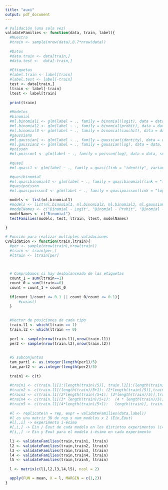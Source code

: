 ```yaml
---
title: "auxi"
output: pdf_document
---
```




```r

# Validación (una sola vez)
validateFamilies <- function(data, train, label){
  #Muestra
  #train <- sample(nrow(data),0.7*nrow(data))
  
  #Datos
  #data.train <- data[train,]
  #data.test <-  data[-train,]
  
  #Etiquetas
  #label.train <- label[train]
  #label.test <- label[-train]
  test <- data[train,]
  ltrain <- label[-train]
  ltest <- label[train]
  
  print(train)
  
  #Modelos
  #binomial
  #ml.binomial1 <- glm(label ~ ., family = binomial(logit), data = data, subset=-train)
  #ml.binomial2 <- glm(label ~ ., family = binomial(probit), data = data, subset=-train)
  #ml.binomial3 <- glm(label ~ ., family = binomial(cauchit), data = data, subset=-train)
  #gaussiano
  #ml.gaussian1 <- glm(label ~ ., family = gaussian(identity), data = data, subset=-train)
  #ml.gaussian2 <- glm(label ~ ., family = gaussian(log), data = data, subset=-train, start=rep(0, ncol(data)+1))
  #poisson
  #ml.poisson1 <- glm(label ~ ., family = poisson(log), data = data, subset=-train)
  
  #quasi
  #ml.quasi1 <- glm(label ~ ., family = quasi(link = "identity", variance = "constant"), data = data, subset=-train)

  #quasibinomial
  #ml.quasibinomial1 <- glm(label ~ ., family = quasibinomial(link = "logit"), data = data, subset=-train)
  #quasipoisson
  #ml.quasipoisson1 <- glm(label ~ ., family = quasipoisson(link = "log"), data = data, subset=-train)  

  models <- list(ml.binomial1)
  #models <- list(ml.binomial1, ml.binomial2, ml.binomial3, ml.gaussian1, ml.gaussian2, ml.poisson1, ml.quasi1, ml.quasibinomial1, ml.quasipoisson1)
  #modelNames <- c("Binomial - Logit", "Binomial - Probit", "Binomial - Cauchit", "Gaussian - Identity", "Gaussian - Log", "Poisson", "Quasi", "Quasibinomial","Quasipoisson")
  modelNames <- c("Binomial")
  testFamilies(models, test, ltrain, ltest, modelNames)
  
}

# Función para realizar multiples validaciones
CValidation <- function(train,ltrain){
  #per <- sample(nrow(train),nrow(train))
  #train <- train[per,]
  #ltrain <- ltrain[per]
  
 

  # Comprobamos si hay desbalanceado de las etiquetas
  count_1 = sum(ltrain==1)
  count_0 = sum(ltrain==0)
  count = count_1 + count_0
  
  if(count_1/count <= 0.1 || count_0/count <= 0.1){
      #cosas()
  }
  
  
  #Vector de posiciones de cada tipo 
  train.l1 <- which(ltrain == 1)
  train.l2 <- which(ltrain == 0)
  
  per1 <- sample(nrow(train.l1),nrow(train.l1))
  per2 <- sample(nrow(train.l2),nrow(train.l2))
  
  
  #5 subconjuntos
  tam_part1 <- as.integer(length(per1)/5)
  tam_part2 <- as.integer(length(per2)/5)
  
  train1 <- c(t)
  
  #train1 <- c(train.l1[1:(length(train)/5)], train.l2[1:(length(train)/5)])
  #train2 <- c(train.l1[(length(train)/5+1): (2*length(train)/5)],train.l2[(length(train)/5+1) : (2*length(train)/5)])
  #train3 <- c(train.l1[(2*length(train)/5+1): (3*length(train)/5)],train.l2[(2*length(train)/5+1): (3*length(train)/5)])
  #train4 <- c(train.l1[(3* length(train)/5+1):  (4 * length(train)/5)], train.l2[(3*length(train)/5+1):  (4 * length(train)/5)])
  #train5 <- c(train.l1[(4*length(train)/5+1):   length(train)], train.l2[(4*length(train)/5+1):   length(train)])
  
  #l <- replicate(n = rep, expr = validateFamilies(data,label))
  #l es una matriz 3D de rep x num_modelos x 2 (Ein,Eout)
  #l[,,i] -> experimento i-ésimo
  #[,i,] -> Ein / Eout de cada modelo en los distintos experimentos (i=1 Ein, i=2 Eout)
  #[i,,] -> Ein y Eout para el modelo i-ésimo en cada experimento
  
  l1 <- validateFamilies(train,train1, ltrain)
  l2 <- validateFamilies(train,train2, ltrain)
  l3 <- validateFamilies(train,train3, ltrain)
  l4 <- validateFamilies(train,train4, ltrain)
  l5 <- validateFamilies(train,train5, ltrain)
  
  l <- matrix(c(l1,l2,l3,l4,l5), ncol = 2)

  apply(FUN = mean, X = l, MARGIN = c(1,2))
}

```
